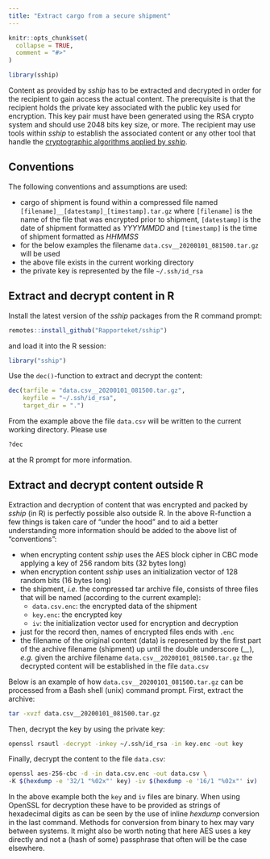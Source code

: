 ```yaml
---
title: "Extract cargo from a secure shipment"
---
```


```r
knitr::opts_chunk$set(
  collapse = TRUE,
  comment = "#>"
)
```

```r
library(sship)
```

Content as provided by _sship_ has to be extracted and decrypted in order for the recipient to gain access the actual content. The prerequisite is that the recipient holds the private key associated with the public key used for encryption. This key pair must have been generated using the RSA crypto system and should use 2048 bits key size, or more. The recipient may use tools within _sship_ to establish the associated content or any other tool that handle the [cryptographic algorithms applied by _sship_](https://rapporteket.github.io/sship/articles/overview.html).

## Conventions
The following conventions and assumptions are used:

- cargo of shipment is found within a compressed file named ```[filename]__[datestamp]_[timestamp].tar.gz``` where ```[filename]``` is the name of the file that was encrypted prior to shipment, ```[datestamp]``` is the date of shipment formatted as _YYYYMMDD_ and ```[timestamp]``` is the time of shipment formatted as _HHMMSS_
- for the below examples the filename ```data.csv__20200101_081500.tar.gz``` will be used
- the above file exists in the current working directory
- the private key is represented by the file ```~/.ssh/id_rsa```


## Extract and decrypt content in R
Install the latest version of the _sship_ packages from the R command prompt:
```r
remotes::install_github("Rapporteket/sship")
```
and load it into the R session:
```r
library("sship")
```
Use the ```dec()```-function to extract and decrypt the content:
```r
dec(tarfile = "data.csv__20200101_081500.tar.gz",
    keyfile = "~/.ssh/id_rsa",
    target_dir = ".")
```
From the example above the file ```data.csv``` will be written to the current working directory. Please use
```r
?dec
```
at the R prompt for more information.

## Extract and decrypt content outside R
Extraction and decryption of content that was encrypted and packed by _sship_ (in R) is perfectly possible also outside R. In the above R-function a few things is taken care of "under the hood" and to aid a better understanding more information should be added to the above list of "conventions":

- when encrypting content _sship_ uses the AES block cipher in CBC mode applying a key of 256 random bits (32 bytes long)
- when encryption content _sship_ uses an initialization vector of 128 random bits (16 bytes long)
- the shipment, _i.e._ the compressed tar archive file, consists of three files that will be named (according to the current example):
  - ```data.csv.enc```: the encrypted data of the shipment
  - ```key.enc```: the encrypted key
  - ```iv```: the initialization vector used for encryption and decryption
- just for the record then, names of encrypted files ends with ```.enc```
- the filename of the original content (data) is represented by the first part of the archive filename (shipment) up until the double underscore (_\_\__), _e.g._ given the archive filename ```data.csv__20200101_081500.tar.gz``` the decrypted content will be established in the file ```data.csv```

Below is an example of how ```data.csv__20200101_081500.tar.gz``` can be processed from a Bash shell (unix) command prompt.
First, extract the archive:
```bash
tar -xvzf data.csv__20200101_081500.tar.gz
```
Then, decrypt the key by using the private key:
```bash
openssl rsautl -decrypt -inkey ~/.ssh/id_rsa -in key.enc -out key
```
Finally, decrypt the content to the file ```data.csv```:
```bash
openssl aes-256-cbc -d -in data.csv.enc -out data.csv \
-K $(hexdump -e '32/1 "%02x"' key) -iv $(hexdump -e '16/1 "%02x"' iv)
```

In the above example both the ```key``` and ```iv``` files are binary. When using OpenSSL for decryption these have to be provided as strings of hexadecimal digits as can be seen by the use of inline _hexdump_ conversion in the last command. Methods for conversion from binary to hex may vary between systems. It might also be worth noting that here AES uses a key directly and not a (hash of some) passphrase that often will be the case elsewhere.
